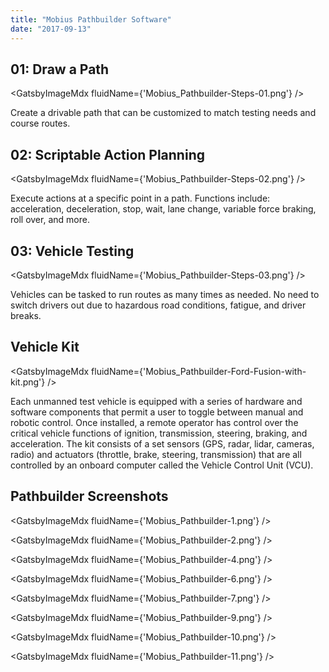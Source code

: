 ```yaml
---
title: "Mobius Pathbuilder Software"
date: "2017-09-13"
---
```



## 01: Draw a Path

<GatsbyImageMdx fluidName={'Mobius_Pathbuilder-Steps-01.png'} />

Create a drivable path that can be customized to match testing needs and course routes.

## 02: Scriptable Action Planning

<GatsbyImageMdx fluidName={'Mobius_Pathbuilder-Steps-02.png'} />

Execute actions at a specific point in a path. Functions include: acceleration, deceleration, stop, wait, lane change, variable force braking, roll over, and more.

## 03: Vehicle Testing

<GatsbyImageMdx fluidName={'Mobius_Pathbuilder-Steps-03.png'} />

Vehicles can be tasked to run routes as many times as needed. No need to switch drivers out due to hazardous road conditions, fatigue, and driver breaks.

## Vehicle Kit

<GatsbyImageMdx fluidName={'Mobius_Pathbuilder-Ford-Fusion-with-kit.png'} />

Each unmanned test vehicle is equipped with a series of hardware and software components that permit a user to toggle between manual and robotic control. Once installed, a remote operator has control over the critical vehicle functions of ignition, transmission, steering, braking, and acceleration. The kit consists of a set sensors (GPS, radar, lidar, cameras, radio) and actuators (throttle, brake, steering, transmission) that are all controlled by an onboard computer called the Vehicle Control Unit (VCU).

## Pathbuilder Screenshots

<GatsbyImageMdx fluidName={'Mobius_Pathbuilder-1.png'} />

<GatsbyImageMdx fluidName={'Mobius_Pathbuilder-2.png'} />

<GatsbyImageMdx fluidName={'Mobius_Pathbuilder-4.png'} />

<GatsbyImageMdx fluidName={'Mobius_Pathbuilder-6.png'} />

<GatsbyImageMdx fluidName={'Mobius_Pathbuilder-7.png'} />

<GatsbyImageMdx fluidName={'Mobius_Pathbuilder-9.png'} />

<GatsbyImageMdx fluidName={'Mobius_Pathbuilder-10.png'} />

<GatsbyImageMdx fluidName={'Mobius_Pathbuilder-11.png'} />
